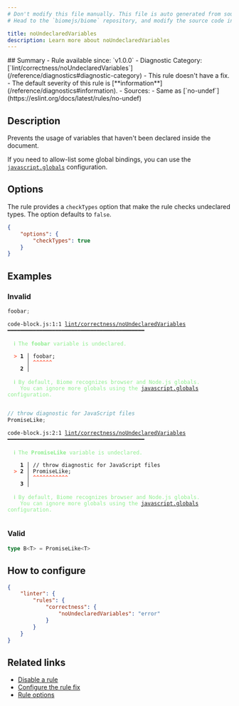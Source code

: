 ```yaml
---
# Don't modify this file manually. This file is auto generated from source, and you will lose your changes next time the website is built.
# Head to the `biomejs/biome` repository, and modify the source code in there.

title: noUndeclaredVariables
description: Learn more about noUndeclaredVariables
---
```


<Tabs>
<TabItem label="JavaScript (and super languages)" icon="seti:javascript">
## Summary
- Rule available since: `v1.0.0`
- Diagnostic Category: [`lint/correctness/noUndeclaredVariables`](/reference/diagnostics#diagnostic-category)
- This rule doesn't have a fix.
- The default severity of this rule is [**information**](/reference/diagnostics#information).
- Sources: 
  - Same as [`no-undef`](https://eslint.org/docs/latest/rules/no-undef)

## Description
Prevents the usage of variables that haven't been declared inside the document.

If you need to allow-list some global bindings, you can use the [`javascript.globals`](/reference/configuration/#javascriptglobals) configuration.

## Options

The rule provides a `checkTypes` option that make the rule checks undeclared types.
The option defaults to `false`.

```json
{
    "options": {
        "checkTypes": true
    }
}
```

## Examples

### Invalid

```js
foobar;
```

<pre class="language-text"><code class="language-text">code-block.js:1:1 <a href="https://biomejs.dev/linter/rules/no-undeclared-variables">lint/correctness/noUndeclaredVariables</a> ━━━━━━━━━━━━━━━━━━━━━━━━━━━━━━━━━━━━━━━━━━━<br /><br />  <strong><span style="color: lightgreen;">ℹ</span></strong> <span style="color: lightgreen;">The </span><span style="color: lightgreen;"><strong>foobar</strong></span><span style="color: lightgreen;"> variable is undeclared.</span><br />  <br />  <strong><span style="color: Tomato;">&gt;</span></strong> <strong>1 │ </strong>foobar;<br />   <strong>   │ </strong><strong><span style="color: Tomato;">^</span></strong><strong><span style="color: Tomato;">^</span></strong><strong><span style="color: Tomato;">^</span></strong><strong><span style="color: Tomato;">^</span></strong><strong><span style="color: Tomato;">^</span></strong><strong><span style="color: Tomato;">^</span></strong><br />    <strong>2 │ </strong><br />  <br />  <strong><span style="color: lightgreen;">ℹ</span></strong> <span style="color: lightgreen;">By default, Biome recognizes browser and Node.js globals.<br /></span>    <span style="color: lightgreen;">You can ignore more globals using the </span><span style="color: lightgreen;"><a href="https://biomejs.dev/reference/configuration/#javascriptglobals">javascript.globals</a></span><span style="color: lightgreen;"> configuration.</span><br />  <br /></code></pre>

```js
// throw diagnostic for JavaScript files
PromiseLike;
```

<pre class="language-text"><code class="language-text">code-block.js:2:1 <a href="https://biomejs.dev/linter/rules/no-undeclared-variables">lint/correctness/noUndeclaredVariables</a> ━━━━━━━━━━━━━━━━━━━━━━━━━━━━━━━━━━━━━━━━━━━<br /><br />  <strong><span style="color: lightgreen;">ℹ</span></strong> <span style="color: lightgreen;">The </span><span style="color: lightgreen;"><strong>PromiseLike</strong></span><span style="color: lightgreen;"> variable is undeclared.</span><br />  <br />    <strong>1 │ </strong>// throw diagnostic for JavaScript files<br />  <strong><span style="color: Tomato;">&gt;</span></strong> <strong>2 │ </strong>PromiseLike;<br />   <strong>   │ </strong><strong><span style="color: Tomato;">^</span></strong><strong><span style="color: Tomato;">^</span></strong><strong><span style="color: Tomato;">^</span></strong><strong><span style="color: Tomato;">^</span></strong><strong><span style="color: Tomato;">^</span></strong><strong><span style="color: Tomato;">^</span></strong><strong><span style="color: Tomato;">^</span></strong><strong><span style="color: Tomato;">^</span></strong><strong><span style="color: Tomato;">^</span></strong><strong><span style="color: Tomato;">^</span></strong><strong><span style="color: Tomato;">^</span></strong><br />    <strong>3 │ </strong><br />  <br />  <strong><span style="color: lightgreen;">ℹ</span></strong> <span style="color: lightgreen;">By default, Biome recognizes browser and Node.js globals.<br /></span>    <span style="color: lightgreen;">You can ignore more globals using the </span><span style="color: lightgreen;"><a href="https://biomejs.dev/reference/configuration/#javascriptglobals">javascript.globals</a></span><span style="color: lightgreen;"> configuration.</span><br />  <br /></code></pre>

### Valid

```ts
type B<T> = PromiseLike<T>
```

## How to configure
```json title="biome.json"
{
	"linter": {
		"rules": {
			"correctness": {
				"noUndeclaredVariables": "error"
			}
		}
	}
}

```
## Related links

- [Disable a rule](/linter/#disable-a-rule)
- [Configure the rule fix](/linter#configure-the-rule-fix)
- [Rule options](/linter/#rule-options)

</TabItem>
</Tabs>

